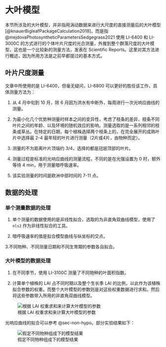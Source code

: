 # 大叶模型 {#sec-big-leaf}

本节所涉及的大叶模型，并非指用涡动数据来进行大尺度的直接测量后的大叶模型 [@knauerBigleafPackageCalculation2018]，而是指 @mejdovaPhotosyntheticParametersSedgegrass2021 使用 LI-6400 和 LI-3000C 的方式进行的个体叶片尺度的光合测量，外推到整个群落尺度的大叶模型，这也是一个比较新的测量方法，发表在 Scientific Reports。这里对其方法进行概述，因为所用方法是之前早都提过的基本方式。

## 叶片尺度测量 {#sec-leaf-scale-meas}

文章中所使用的是 LI-6400，但毫无疑问，LI-6800 可以更好的胜任该工作，具体测量方法为：

1. 从 4 月中旬到 10 月，除 6 月因为洪水有中断外，每周进行一次光响应曲线的测量。

2. 为最小化几个优势种测量时样本之间的变异性，考虑了枝条的差异、枝条不同叶片之间的年龄、以及环境的随机效应的影响。测量选取的是一系列相邻的枝条或草丛。在特定的日期，每个植株选择两个枝条上的，在完全展开的成熟叶片中选择最 2-4 最年轻的叶片进行测量（2片或4片，由物种而定）。

3. 测量的不为距离叶片顶端约 3/4，选择的都是冠层顶部的叶片。

4. 测量过程是标准的光响应曲线的测量流程，不同的是在光强设置为 0 时，额外等待 4 min，用于测量暗呼吸速率。

5. 该实验测量的时间是欧洲中部时间的 7-11 点。

## 数据的处理 {#sec-big-leaf-data}

### 单个测量数据的处理 {#sec-single-data-big-leaf}

1. 单个测量的数据使用的是非线性拟合，选取的为非直角双曲线模型，使用了 `nls2` 作为非线性拟合的工具。

2. 暗呼吸速率的值是拟合模型曲线与纵坐标的交点。

3.不同物种、不同测量日期和不同生育期的参数各自拟合。

### 大叶模型的数据处理 {#sec-big-leaf-data-MODEL}

1. 在不同季节，使用 LI-3100C 测量了不同物种的叶面积指数。

2. 计算单个植株的 LAI 占不同时期以及整个生长季 LAI 的比例，以此作为该植株拟合参数的权重。而整个大叶模型的参数则是对这些权重数据进行求和。然后将这些参数带入所用的非直角双曲线模型。


![根据 LAI 权重求和来计算大叶模型的参数](img/weighted-parameter.png){#fig-lai-big-leaf}

光响应曲线的拟合可以参考 @sec-non-hypo。部分实验结果如下：

![假定不同物种组成下的模型结果](img/big-leaf-model.png){#fig-lai-big-leaf-model}